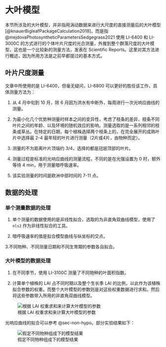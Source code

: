 # 大叶模型 {#sec-big-leaf}

本节所涉及的大叶模型，并非指用涡动数据来进行大尺度的直接测量后的大叶模型 [@knauerBigleafPackageCalculation2018]，而是指 @mejdovaPhotosyntheticParametersSedgegrass2021 使用 LI-6400 和 LI-3000C 的方式进行的个体叶片尺度的光合测量，外推到整个群落尺度的大叶模型，这也是一个比较新的测量方法，发表在 Scientific Reports。这里对其方法进行概述，因为所用方法是之前早都提过的基本方式。

## 叶片尺度测量 {#sec-leaf-scale-meas}

文章中所使用的是 LI-6400，但毫无疑问，LI-6800 可以更好的胜任该工作，具体测量方法为：

1. 从 4 月中旬到 10 月，除 6 月因为洪水有中断外，每周进行一次光响应曲线的测量。

2. 为最小化几个优势种测量时样本之间的变异性，考虑了枝条的差异、枝条不同叶片之间的年龄、以及环境的随机效应的影响。测量选取的是一系列相邻的枝条或草丛。在特定的日期，每个植株选择两个枝条上的，在完全展开的成熟叶片中选择最 2-4 最年轻的叶片进行测量（2片或4片，由物种而定）。

3. 测量的不为距离叶片顶端约 3/4，选择的都是冠层顶部的叶片。

4. 测量过程是标准的光响应曲线的测量流程，不同的是在光强设置为 0 时，额外等待 4 min，用于测量暗呼吸速率。

5. 该实验测量的时间是欧洲中部时间的 7-11 点。

## 数据的处理 {#sec-big-leaf-data}

### 单个测量数据的处理 {#sec-single-data-big-leaf}

1. 单个测量的数据使用的是非线性拟合，选取的为非直角双曲线模型，使用了 `nls2` 作为非线性拟合的工具。

2. 暗呼吸速率的值是拟合模型曲线与纵坐标的交点。

3.不同物种、不同测量日期和不同生育期的参数各自拟合。

### 大叶模型的数据处理 {#sec-big-leaf-data-MODEL}

1. 在不同季节，使用 LI-3100C 测量了不同物种的叶面积指数。

2. 计算单个植株的 LAI 占不同时期以及整个生长季 LAI 的比例，以此作为该植株拟合参数的权重。而整个大叶模型的参数则是对这些权重数据进行求和。然后将这些参数带入所用的非直角双曲线模型。


![根据 LAI 权重求和来计算大叶模型的参数](img/weighted-parameter.png){#fig-lai-big-leaf}

光响应曲线的拟合可以参考 @sec-non-hypo。部分实验结果如下：

![假定不同物种组成下的模型结果](img/big-leaf-model.png){#fig-lai-big-leaf-model}